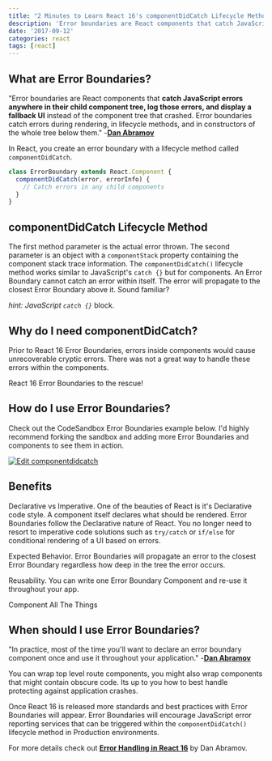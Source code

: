 ```yaml
---
title: "2 Minutes to Learn React 16's componentDidCatch Lifecycle Method"
description: 'Error boundaries are React components that catch JavaScript errors anywhere in their child component tree, log those errors, and display a fallback UI'
date: '2017-09-12'
categories: react
tags: [react]
---
```


## What are Error Boundaries?

"Error boundaries are React components that **catch JavaScript errors anywhere in their child component tree, log those errors, and display a fallback UI** instead of the component tree that crashed. Error boundaries catch errors during rendering, in lifecycle methods, and in constructors of the whole tree below them." -[**Dan Abramov**][2]

In React, you create an error boundary with a lifecycle method called `componentDidCatch`.

```js
class ErrorBoundary extends React.Component {
  componentDidCatch(error, errorInfo) {
    // Catch errors in any child components
  }
}
```

## componentDidCatch Lifecycle Method

The first method parameter is the actual error thrown. The second parameter is an object with a `componentStack` property containing the component stack trace information. The `componentDidCatch()` lifecycle method works similar to JavaScript's `catch {}` but for components. An Error Boundary cannot catch an error within itself. The error will propagate to the closest Error Boundary above it. Sound familiar?

_hint: JavaScript `catch {}`_ block.

## Why do I need componentDidCatch?

Prior to React 16 Error Boundaries, errors inside components would cause unrecoverable cryptic errors. There was not a great way to handle these errors within the components.

React 16 Error Boundaries to the rescue!

## How do I use Error Boundaries?

Check out the CodeSandbox Error Boundaries example below. I'd highly recommend forking the sandbox and adding more Error Boundaries and components to see them in action.

[![Edit componentdidcatch](https://codesandbox.io/static/img/play-codesandbox.svg)](https://codesandbox.io/s/6vyp7rjon3)

## Benefits

Declarative vs Imperative. One of the beauties of React is it's Declarative code style. A component itself declares what should be rendered. Error Boundaries follow the Declarative nature of React. You no longer need to resort to imperative code solutions such as `try/catch` or `if/else` for conditional rendering of a UI based on errors.

Expected Behavior. Error Boundaries will propagate an error to the closest Error Boundary regardless how deep in the tree the error occurs.

Reusability. You can write one Error Boundary Component and re-use it throughout your app.

Component All The Things

## When should I use Error Boundaries?

"In practice, most of the time you'll want to declare an error boundary component once and use it throughout your application." -[**Dan Abramov**][2]

You can wrap top level route components, you might also wrap components that might contain obscure code. Its up to you how to best handle protecting against application crashes.

Once React 16 is released more standards and best practices with Error Boundaries will appear. Error Boundaries will encourage JavaScript error reporting services that can be triggered within the `componentDidCatch()` lifecycle method in Production environments.

For more details check out [**Error Handling in React 16**][3] by Dan Abramov.

[2]: https://facebook.github.io/react/blog/2017/07/26/error-handling-in-react-16.html#introducing-error-boundaries
[3]: https://facebook.github.io/react/blog/2017/07/26/error-handling-in-react-16.html
[4]: https://twitter.com/_SeanGroff
